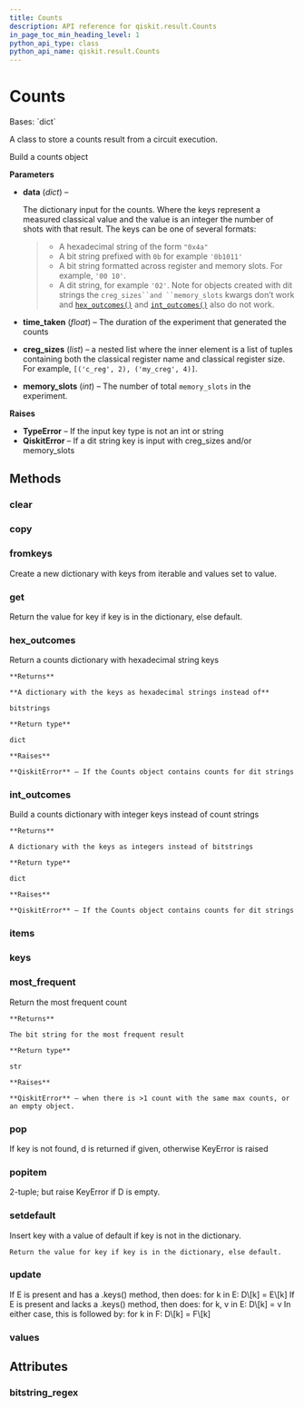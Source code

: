 ```yaml
---
title: Counts
description: API reference for qiskit.result.Counts
in_page_toc_min_heading_level: 1
python_api_type: class
python_api_name: qiskit.result.Counts
---
```


# Counts

<Class id="qiskit.result.Counts" isDedicatedPage={true} github="https://github.com/qiskit/qiskit/tree/stable/0.18/qiskit/result/counts.py" signature="Counts(data, time_taken=None, creg_sizes=None, memory_slots=None)" modifiers="class">
  Bases: `dict`

  A class to store a counts result from a circuit execution.

  Build a counts object

  **Parameters**

  *   **data** (*dict*) –

      The dictionary input for the counts. Where the keys represent a measured classical value and the value is an integer the number of shots with that result. The keys can be one of several formats:

      > *   A hexadecimal string of the form `"0x4a"`
      > *   A bit string prefixed with `0b` for example `'0b1011'`
      > *   A bit string formatted across register and memory slots. For example, `'00 10'`.
      > *   A dit string, for example `'02'`. Note for objects created with dit strings the `creg_sizes``and ``memory_slots` kwargs don’t work and [`hex_outcomes()`](qiskit.result.Counts#hex_outcomes "qiskit.result.Counts.hex_outcomes") and [`int_outcomes()`](qiskit.result.Counts#int_outcomes "qiskit.result.Counts.int_outcomes") also do not work.

  *   **time\_taken** (*float*) – The duration of the experiment that generated the counts

  *   **creg\_sizes** (*list*) – a nested list where the inner element is a list of tuples containing both the classical register name and classical register size. For example, `[('c_reg', 2), ('my_creg', 4)]`.

  *   **memory\_slots** (*int*) – The number of total `memory_slots` in the experiment.

  **Raises**

  *   **TypeError** – If the input key type is not an int or string
  *   **QiskitError** – If a dit string key is input with creg\_sizes and/or memory\_slots

  ## Methods

  <span id="qiskit-result-counts-clear" />

  ### clear

  <Function id="qiskit.result.Counts.clear" signature="Counts.clear() → None. Remove all items from D." />

  <span id="qiskit-result-counts-copy" />

  ### copy

  <Function id="qiskit.result.Counts.copy" signature="Counts.copy() → a shallow copy of D" />

  <span id="qiskit-result-counts-fromkeys" />

  ### fromkeys

  <Function id="qiskit.result.Counts.fromkeys" signature="Counts.fromkeys(value=None, /)">
    Create a new dictionary with keys from iterable and values set to value.
  </Function>

  <span id="qiskit-result-counts-get" />

  ### get

  <Function id="qiskit.result.Counts.get" signature="Counts.get(key, default=None, /)">
    Return the value for key if key is in the dictionary, else default.
  </Function>

  <span id="qiskit-result-counts-hex-outcomes" />

  ### hex\_outcomes

  <Function id="qiskit.result.Counts.hex_outcomes" signature="Counts.hex_outcomes()">
    Return a counts dictionary with hexadecimal string keys

    **Returns**

    **A dictionary with the keys as hexadecimal strings instead of**

    bitstrings

    **Return type**

    dict

    **Raises**

    **QiskitError** – If the Counts object contains counts for dit strings
  </Function>

  <span id="qiskit-result-counts-int-outcomes" />

  ### int\_outcomes

  <Function id="qiskit.result.Counts.int_outcomes" signature="Counts.int_outcomes()">
    Build a counts dictionary with integer keys instead of count strings

    **Returns**

    A dictionary with the keys as integers instead of bitstrings

    **Return type**

    dict

    **Raises**

    **QiskitError** – If the Counts object contains counts for dit strings
  </Function>

  <span id="qiskit-result-counts-items" />

  ### items

  <Function id="qiskit.result.Counts.items" signature="Counts.items() → a set-like object providing a view on D’s items" />

  <span id="qiskit-result-counts-keys" />

  ### keys

  <Function id="qiskit.result.Counts.keys" signature="Counts.keys() → a set-like object providing a view on D’s keys" />

  <span id="qiskit-result-counts-most-frequent" />

  ### most\_frequent

  <Function id="qiskit.result.Counts.most_frequent" signature="Counts.most_frequent()">
    Return the most frequent count

    **Returns**

    The bit string for the most frequent result

    **Return type**

    str

    **Raises**

    **QiskitError** – when there is >1 count with the same max counts, or an empty object.
  </Function>

  <span id="qiskit-result-counts-pop" />

  ### pop

  <Function id="qiskit.result.Counts.pop" signature="Counts.pop(k[, d]) → v, remove specified key and return the corresponding value.">
    If key is not found, d is returned if given, otherwise KeyError is raised
  </Function>

  <span id="qiskit-result-counts-popitem" />

  ### popitem

  <Function id="qiskit.result.Counts.popitem" signature="Counts.popitem() → (k, v), remove and return some (key, value) pair as a">
    2-tuple; but raise KeyError if D is empty.
  </Function>

  <span id="qiskit-result-counts-setdefault" />

  ### setdefault

  <Function id="qiskit.result.Counts.setdefault" signature="Counts.setdefault(key, default=None, /)">
    Insert key with a value of default if key is not in the dictionary.

    Return the value for key if key is in the dictionary, else default.
  </Function>

  <span id="qiskit-result-counts-update" />

  ### update

  <Function id="qiskit.result.Counts.update" signature="Counts.update([E, ]**F) → None. Update D from dict/iterable E and F.">
    If E is present and has a .keys() method, then does: for k in E: D\[k] = E\[k] If E is present and lacks a .keys() method, then does: for k, v in E: D\[k] = v In either case, this is followed by: for k in F: D\[k] = F\[k]
  </Function>

  <span id="qiskit-result-counts-values" />

  ### values

  <Function id="qiskit.result.Counts.values" signature="Counts.values() → an object providing a view on D’s values" />

  ## Attributes

  ### bitstring\_regex

  <Attribute id="qiskit.result.Counts.bitstring_regex" attributeValue="re.compile('^[01\\s]+$')" />
</Class>

